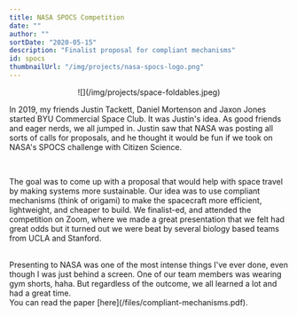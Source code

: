 ```yaml
---
title: NASA SPOCS Competition
date: ""
author: ""
sortDate: "2020-05-15"
description: "Finalist proposal for compliant mechanisms"
id: spocs
thumbnailUrl: "/img/projects/nasa-spocs-logo.png"
---
```


<center>![](/img/projects/space-foldables.jpeg)</center>

In 2019, my friends Justin Tackett, Daniel Mortenson and Jaxon Jones started BYU Commercial Space Club. It was Justin's idea. As good friends and eager nerds, we all jumped in. Justin saw that NASA was posting all sorts of calls for proposals, and he thought it would be fun if we took on NASA's SPOCS challenge with Citizen Science.

<br />

The goal was to come up with a proposal that would help with space travel by making systems more sustainable. Our idea was to use compliant mechanisms (think of origami) to make the spacecraft more efficient, lightweight, and cheaper to build. We finalist-ed, and attended the competition on Zoom, where we made a great presentation that we felt had great odds but it turned out we were beat by several biology based teams from UCLA and Stanford.

<br />
Presenting to NASA was one of the most intense things I've ever done, even though
I was just behind a screen. One of our team members was wearing gym shorts, haha.
But regardless of the outcome, we all learned a lot and had a great time.

<br />
You can read the paper [here](/files/compliant-mechanisms.pdf).
